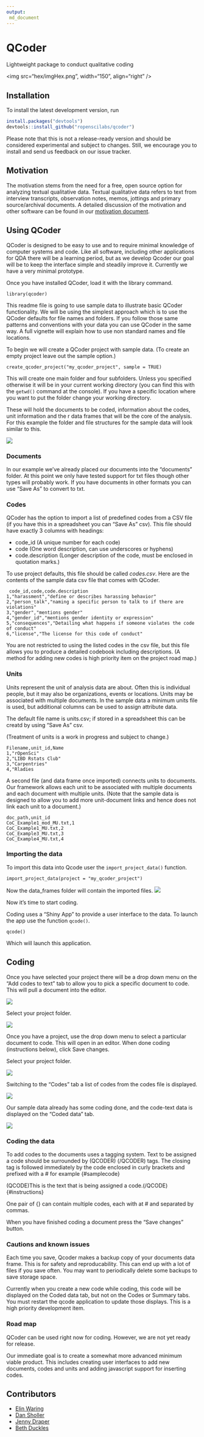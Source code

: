 ```yaml
---
output: 
 md_document
---
```

<!-- README.md is generated from README.Rmd. Please edit that file -->
# QCoder
Lightweight package to conduct qualitative coding  
<p><img src="hex/imgHex.png", width="150", align="right" /></p>


## Installation

To install the latest development version, run

```r
install.packages("devtools")
devtools::install_github("ropenscilabs/qcoder")
```
Please note that this is not a release-ready version and should be considered
experimental and subject to changes. Still, we encourage you to install and
send us feedback on our issue tracker.

## Motivation

The motivation stems from the need for a free, open source option for analyzing 
textual qualitative data. Textual qualitative data refers to text from interview 
transcripts, observation notes, 
memos, jottings and primary source/archival documents. 
A detailed discussion of the motivation and other software can be found in our
[motivation document](https://github.com/ropenscilabs/qcoder/blob/master/motivation.Rmd).


## Using QCoder

QCoder is designed to be easy to use and to require minimal knowledge of
computer systems and code. Like all software, including other applications for 
QDA there will be a learning period, but as we develop Qcoder our goal will be to keep
the interface simple and steadily improve it. Currently we have a very
minimal prototype.

Once you have installed QCoder, load it with the library command.

```
library(qcoder)
```
This readme file is going to use sample data to illustrate basic QCoder functionality.
We will be using the simplest approach which is to use the QCoder defaults for
file names and folders.  If you follow those same patterns and conventions with your data
you can use QCoder in the same way.
A full vignette will explain how to use non standard names and file locations.

To begin we will create a QCoder project with sample data.  (To create an empty project 
leave out the sample option.)

```{}
create_qcoder_project("my_qcoder_project", sample = TRUE)
```

This will create one main folder and four subfolders. 
Unless you specified otherwise it will be in your current working directory 
(you can find this with the `getwd()` command at the console). If you have 
a specific location where you want to put the folder change your working 
directory. 

These will hold the documents to be coded, information about the codes, unit
information and the r data frames that will be the core of the analysis.
For this example the folder and file structures for the sample data will look similar to this. 

![](images/folderstructure.png)

### Documents
 In our example we've already placed our documents into the "documents" folder.
At this point we only have tested support for txt files though other types 
will probably work.  If you have documents in other formats you can use 
"Save As" to convert to txt. 

### Codes

QCoder has the option to import a list of predefined codes from a CSV
file (if you have this in a spreadsheet you can "Save As" csv).  This file should
have exactly 3 columns with headings: 

 - code_id  (A unique number for each code)
 - code (One word description, can use underscores or hyphens)
 - code.description (Longer description of the code, must be enclosed in quotation marks.)
 
 To use project defaults, this file should be called *codes.csv*.
 Here are the contents of the sample data csv file that comes with QCoder.
 
```
 code_id,code,code.description
1,"harassment","define or describes harassing behavior"
2,"person_talk","naming a specific person to talk to if there are violations"
3,"gender","mentions gender"
4,"gender_id","mentions gender identity or expression"
5,"consequences","Detailing what happens if someone violates the code of conduct"
6,"license","The license for this code of conduct"
````
You are not restricted to using the listed codes in the csv file, 
but this file allows you to produce a detailed codebook including descriptions. 
(A method for adding new codes is high priority item on the project road map.)

### Units

Units represent the unit of analysis data are about.  Often this is individual 
people, but it may also be organizations, events or locations. 
Units may be associated with multiple documents.
In the sample data a minimum units file is used, but additional columns can
be used to assign attribute data. 

The default file name is units.csv; if stored in a spreadsheet this can be creatd by
using "Save As" csv.

(Treatment of units is a work in progress and subject to change.)
```
Filename,unit_id,Name
1,"rOpenSci"
2,"LIBD Rstats Club"
3,"Carpentries"
4,"Rladies
```
A second file (and data frame once imported) connects units to documents.  
Our framework allows each unit to be associated with multiple documents and
each document with multiple units. (Note that the sample data is designed 
to allow you to add more unit-document links and hence does not link each 
unit to a document.)

```
doc_path,unit_id
CoC_Example1_mod_MU.txt,1
CoC_Example1_MU.txt,2
CoC_Example3_MU.txt,3
CoC_Example4_MU.txt,4

```

### Importing the data 

To import this data into Qcode user the `import_project_data()` function.   

```{}
import_project_data(project = "my_qcoder_project")
```

Now the data_frames folder will contain the imported files.
![](images/data_frames_folder.png)

Now it's time to start coding. 

Coding uses a "Shiny App" to provide a user interface to the data.  To launch the app use
the function `qcode()`.

```
qcode()
```
Which will launch this application.


## Coding

Once you have selected your project there will be a drop down menu on the 
"Add codes to text" tab to allow you to pick a specific document to code. 
This will pull a document into the editor.

![](images/coding_step1.png)

Select your project folder.

![](images/coding_step2_folder_select.png)

Once you have a project, use the drop down menu to select a particular document
to code. This will open in an editor.  When done coding (instructions below),
click Save changes.

Select your project folder.

![](images/coding_step3_document_select.png)

Switching to the "Codes" tab a list of codes from the codes file is displayed.  

![](images/codestab.png)

Our sample data already has some coding done, and the code-text data is displayed on the 
"Coded data" tab.

![](images/codeddata.png)

### Coding the data

To add codes to the documents uses a tagging system.  Text to be assigned a code should be
surrounded by (QCODER) (/QCODER) tags. The closing tag is followed immediately by the code
enclosed in curly brackets and prefixed with a # for example {#samplecode}

 (QCODE)This is the text that is being assigned a code.(/QCODE){#instructions}

One pair of {}  can contain multiple codes, each with at # and separated by commas.

When you have finished coding a document press the "Save changes" button.

### Cautions and known issues

Each time you save, Qcoder makes a backup copy of your documents data frame. 
This is for safety and reproducability. This can end up with a lot of files
if you save often. You may want to periodically delete some backups to save
storage space.

Currently when you create a new code while coding, this code will be displayed
on the Coded data tab, but not on the Codes or Summary tabs. You must
restart the qcode application to update those displays.  This is a high
priority development item.

### Road map

QCoder can be used right now for coding.  However, we are not yet ready 
for release. 

Our immediate goal is to create a somewhat more advanced minimum viable
product. This includes creating user interfaces to add new documents, codes
and units and adding javascript support for inserting codes. 

## Contributors 
* [Elin Waring](https://github.com/elinw) 
* [Dan Sholler](https://github.com/dsholler)
* [Jenny Draper](https://github.com/learithe)
* [Beth Duckles](https://github.com/bduckles)

